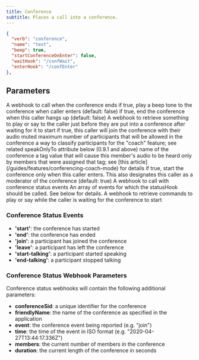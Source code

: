 ```yaml
---
title: Conference
subtitle: Places a call into a conference.
---
```


```json
{
  "verb": "conference",
  "name": "test",
  "beep": true,
  "startConferenceOnEnter": false,
  "waitHook": "/confWait",
  "enterHook": "/confEnter"   
},
```
## Parameters

<ParamField path="actionHook" type="string" required={false}>
  A webhook to call when the conference ends
</ParamField>

<ParamField path="beep" type="boolean" required={false}>
  if true, play a beep tone to the conference when caller enters (default: false)
</ParamField>

<ParamField path="endConferenceOnExit" type="boolean" required={false}>
  if true, end the conference when this caller hangs up (default: false)
</ParamField>

<ParamField path="enterHook" type="string" required={false}>
  A webhook to retrieve something to play or say to the caller just before they are put into a conference after waiting for it to start
</ParamField>

<ParamField path="joinMuted" type="boolean" required={false}>
  if true, this caller will join the conference with their audio muted
</ParamField>

<ParamField path="maxParticipants" type="number" required={false}>
  maximum number of participants that will be allowed in the conference
</ParamField>

<ParamField path="memberTag" type="string" required={false}>
  a way to classify participants for the "coach" feature; see related speakOnlyTo attribute below (0.9.1 and above)
</ParamField>

<ParamField path="name" type="string" required={true}>
  name of the conference
</ParamField>

<ParamField path="speakOnlyTo" type="string" required={false}>
  a tag value that will cause this member's audio to be heard only by members that were assigned that tag; see [this article](/guides/features/conferencing-coach-mode) for details
</ParamField>

<ParamField path="startConferenceOnEnter" type="boolean" required={false}>
  if true, start the conference only when this caller enters. This also designates this caller as a moderator of the conference (default: true)
</ParamField>

<ParamField path="statusHook" type="string" required={false}>
  A webhook to call with conference status events
</ParamField>

<ParamField path="statusEvents" type="array" required={false}>
  An array of events for which the statusHook should be called. See below for details.
</ParamField>

<ParamField path="waitHook" type="string" required={false}>
  A webhook to retrieve commands to play or say while the caller is waiting for the conference to start
</ParamField>

### Conference Status Events

- **'start'**: the conference has started  
- **'end'**: the conference has ended  
- **'join'**: a participant has joined the conference  
- **'leave'**: a participant has left the conference  
- **'start-talking'**: a participant started speaking  
- **'end-talking'**: a participant stopped talking  

### Conference Status Webhook Parameters

Conference status webhooks will contain the following additional parameters:

- **conferenceSid**: a unique identifier for the conference  
- **friendlyName**: the name of the conference as specified in the application  
- **event**: the conference event being reported (e.g. "join")  
- **time**: the time of the event in ISO format (e.g. "2020-04-27T13:44:17.336Z")  
- **members**: the current number of members in the conference  
- **duration**: the current length of the conference in seconds 
